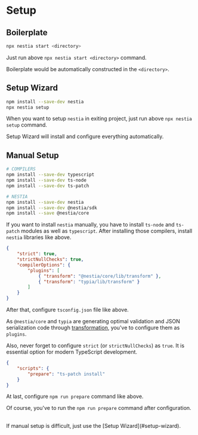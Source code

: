 
# Setup
## Boilerplate
```bash
npx nestia start <directory>
```

Just run above `npx nestia start <directory>` command.

Boilerplate would be automatically constructed in the `<directory>`.




## Setup Wizard
```bash
npm install --save-dev nestia
npx nestia setup
```

When you want to setup `nestia` in exiting project, just run above `npx nestia setup` command.

Setup Wizard will install and configure everything automatically.




## Manual Setup
```bash
# COMPILERS
npm install --save-dev typescript
npm install --save-dev ts-node
npm install --save-dev ts-patch

# NESTIA
npm install --save-dev nestia
npm install --save-dev @nestia/sdk
npm install --save @nestia/core
```

If you want to install `nestia` manually, you have to install `ts-node` and `ts-patch` modules as well as `typescript`. After installing those compilers, install `nestia` libraries like above.

```json fileName="tsconfig.json"
{
    "strict": true,
    "strictNullChecks": true,
    "compilerOptions": {
        "plugins": [
            { "transform": "@nestia/core/lib/transform" },
            { "transform": "typia/lib/transform" }
        ]
    }
}
```

After that, configure `tsconfig.json` file like above.

As `@nestia/core` and `typia` are generating optimal validation and JSON serialization code through [transformation](https://typia.io/docs/setup/#transformation), you've to configure them as `plugins`. 

Also, never forget to configure `strict` (or `strictNullChecks`) as `true`. It is essential option for modern TypeScript development.

```json fileName="package.json"
{
    "scripts": {
        "prepare": "ts-patch install"
    }
}
```

At last, configure `npm run prepare` command like above. 

Of course, you've to run the `npm run prepare` command after configuration.

<br/>
<Stack>
    <Alert severity="warning">
If manual setup is difficult, just use the [Setup Wizard](#setup-wizard).
    </Alert>
</Stack>
